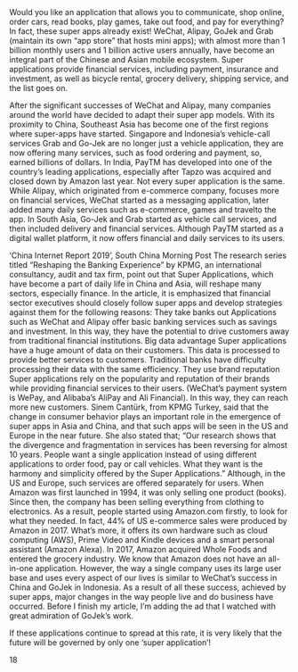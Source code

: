 <div>
Would you like an application that allows you to communicate, shop online, order cars, read books, play games, take out food, and pay for everything? In fact, these super apps already exist!
WeChat, Alipay, GoJek and Grab (maintain its own “app store” that hosts mini apps); with almost more than 1 billion monthly users and 1 billion active users annually, have become an integral part of the Chinese and Asian mobile ecosystem. Super applications provide financial services, including payment, insurance and investment, as well as bicycle rental, grocery delivery, shipping service, and the list goes on.

After the significant successes of WeChat and Alipay, many companies around the world have decided to adapt their super app models. With its proximity to China, Southeast Asia has become one of the first regions where super-apps have started. Singapore and Indonesia’s vehicle-call services Grab and Go-Jek are no longer just a vehicle application, they are now offering many services, such as food ordering and payment, so, earned billions of dollars.
In India, PayTM has developed into one of the country’s leading applications, especially after Tapzo was acquired and closed down by Amazon last year.
Not every super application is the same. While Alipay, which originated from e-commerce company, focuses more on financial services, WeChat started as a messaging application, later added many daily services such as e-commerce, games and travelto the app. In South Asia, Go-Jek and Grab started as vehicle call services, and then included delivery and financial services.
Although PayTM started as a digital wallet platform, it now offers financial and daily services to its users.

‘China Internet Report 2019’, South China Morning Post
The research series titled “Reshaping the Banking Experience” by KPMG, an international consultancy, audit and tax firm, point out that Super Applications, which have become a part of daily life in China and Asia, will reshape many sectors, especially finance. In the article, it is emphasized that financial sector executives should closely follow super apps and develop strategies against them for the following reasons:
They take banks out
Applications such as WeChat and Alipay offer basic banking services such as savings and investment. In this way, they have the potential to drive customers away from traditional financial institutions.
Big data advantage
Super applications have a huge amount of data on their customers. This data is processed to provide better services to customers. Traditional banks have difficulty processing their data with the same efficiency.
They use brand reputation
Super applications rely on the popularity and reputation of their brands while providing financial services to their users. (WeChat’s payment system is WePay, and Alibaba’s AliPay and Ali Financial). In this way, they can reach more new customers.
Sinem Cantürk, from KPMG Turkey, said that the change in consumer behavior plays an important role in the emergence of super apps in Asia and China, and that such apps will be seen in the US and Europe in the near future. She also stated that; “Our research shows that the divergence and fragmentation in services has been reversing for almost 10 years. People want a single application instead of using different applications to order food, pay or call vehicles. What they want is the harmony and simplicity offered by the Super Applications.”
Although, in the US and Europe, such services are offered separately for users. When Amazon was first launched in 1994, it was only selling one product (books). Since then, the company has been selling everything from clothing to electronics. As a result, people started using Amazon.com firstly, to look for what they needed. In fact, 44% of US e-commerce sales were produced by Amazon in 2017. What’s more, it offers its own hardware such as cloud computing (AWS), Prime Video and Kindle devices and a smart personal assistant (Amazon Alexa). In 2017, Amazon acquired Whole Foods and entered the grocery industry.
We know that Amazon does not have an all-in-one application. However, the way a single company uses its large user base and uses every aspect of our lives is similar to WeChat’s success in China and GoJek in Indonesia.
As a result of all these success, achieved by super apps, major changes in the way people live and do business have occurred.
Before I finish my article, I’m adding the ad that I watched with great admiration of GoJek’s work.

If these applications continue to spread at this rate, it is very likely that the future will be governed by only one ‘super application’!

18


</div>
